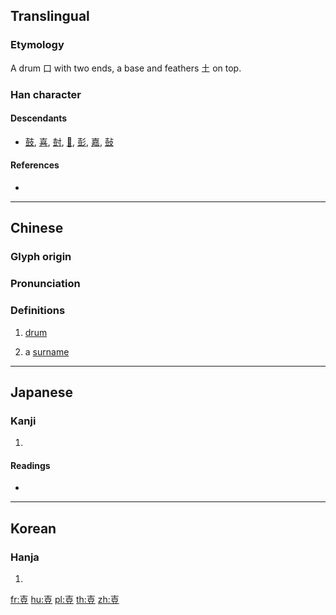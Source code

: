 ==Translingual==

===Etymology===
A drum 口 with two ends, a base and feathers 土 on top.

===Han character===
{{Han char|rn=33|rad=士|as=06|sn=9|four=40108|canj=GRT|ids=⿱十豆}}

====Descendants====
* [[鼓]], [[喜]], [[尌]], [[𧒕]], [[彭]], [[嘉]], [[鼔]]

====References====
* {{Han ref|kx=0243.050|dkj=05649|dj=0483.110|hdz=10439.060|uh=58F4|ud=22772|bh=CE5F|bd=52831}}

----

==Chinese==
{{zh-forms}}

===Glyph origin===
{{Han etym}}

===Pronunciation===
{{zh-pron
|m=zhù
|c=syu6
|mc=y
|oc=y
|ma=
|cat=n,pn
}}

===Definitions===
{{zh-hanzi}}

# {{lb|zh|archaic}} [[drum]]
# a [[surname]]

----

==Japanese==

===Kanji===
{{ja-kanji|grade=|rs=士06}}

# {{defn|lang=ja|sort=士06}}

====Readings====
* {{ja-readings|on=[[ちゅう]] (chū), [[しゅ]] (shu)|kun=[[たてる]] (tateru)}}

----

==Korean==

===Hanja===
{{ko-hanja|hangeul=주|eumhun=|rv=ju|mr=chu|y=cwu}}

# {{defn|lang=ko|sort=士06}}

[[fr:壴]]
[[hu:壴]]
[[pl:壴]]
[[th:壴]]
[[zh:壴]]